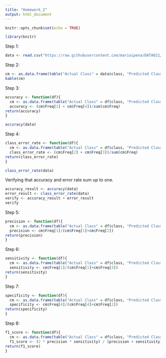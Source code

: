 ```yaml
---
title: "Homework_2"
output: html_document
---
```


```r
knitr::opts_chunk$set(echo = TRUE)
```

```r
library(knitr)
```

Step 1:
```r
data <- read.csv("https://raw.githubusercontent.com/marioipena/DATA621/main/classification-output-data.csv", header = TRUE)
```

Step 2:
```r
cm <- as.data.frame(table("Actual Class" = data$class, "Predicted Class" = data$scored.class))
kable(cm)
```

Step 3:
```r
accuracy <- function(df){
  cm <- as.data.frame(table("Actual Class" = df$class, "Predicted Class" = df$scored.class))
  accuracy <- (cm$Freq[1] + cm$Freq[4])/sum(cm$Freq)
return(accuracy)
}
```

```r
accuracy(data)
```

Step 4:
```r
class_error_rate <- function(df){
  cm <- as.data.frame(table("Actual Class" = df$class, "Predicted Class" = df$scored.class))
  class_error_rate <- (cm$Freq[2] + cm$Freq[3])/sum(cm$Freq)
return(class_error_rate)
}
```

```r
class_error_rate(data)
```

Verifying that accuracy and error rate sum up to one.
```r
accuracy_result <- accuracy(data)
error_result <- class_error_rate(data)
verify <- accuracy_result + error_result
verify
```

Step 5:
```r
precision <- function(df){
  cm <- as.data.frame(table("Actual Class" = df$class, "Predicted Class" = df$scored.class))
  precision <- cm$Freq[1]/(cm$Freq[1]+cm$Freq[2])
return(precision)
}
```

Step 6:
```r
sensitivity <- function(df){
  cm <- as.data.frame(table("Actual Class" = df$class, "Predicted Class" = df$scored.class))
  sensitivity <- cm$Freq[1]/(cm$Freq[1]+cm$Freq[3])
return(sensitivity)
}
```

Step 7:
```r
specificity <- function(df){
  cm <- as.data.frame(table("Actual Class" = df$class, "Predicted Class" = df$scored.class))
  specificity <- cm$Freq[4]/(cm$Freq[4]+cm$Freq[2])
return(specificity)
}
```

Step 8:
```r
f1_score <- function(df){
  cm <- as.data.frame(table("Actual Class" = df$class, "Predicted Class" = df$scored.class))
  f1_score <- (2 * precision * sensitivity) / (precision + sensitivity)
return(f1_score)
}
```

